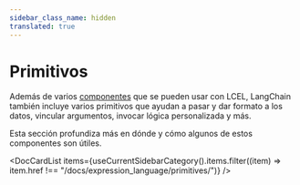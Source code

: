 ```yaml
---
sidebar_class_name: hidden
translated: true
---
```


# Primitivos

Además de varios [componentes](/docs/modules) que se pueden usar con LCEL, LangChain también incluye varios primitivos
que ayudan a pasar y dar formato a los datos, vincular argumentos, invocar lógica personalizada y más.

Esta sección profundiza más en dónde y cómo algunos de estos componentes son útiles.


<DocCardList items={useCurrentSidebarCategory().items.filter((item) => item.href !== "/docs/expression_language/primitives/")} />
